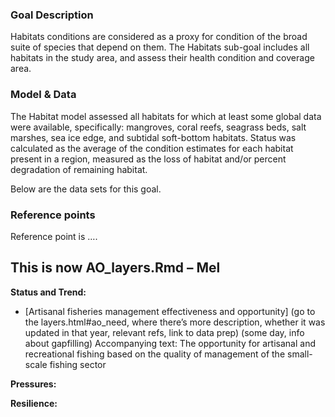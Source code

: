 ### Goal Description

Habitats conditions are considered as a proxy for condition of the broad suite of species that depend on them. The Habitats sub-goal includes all habitats in the study area, and assess their health condition and coverage area.

### Model & Data 

The Habitat model assessed all habitats for which at least some global data were available, specifically: mangroves, coral reefs, seagrass beds, salt marshes, sea ice edge, and subtidal soft-bottom habitats. Status was calculated as the average of the condition estimates for each habitat present in a region, measured as the loss of habitat and/or percent degradation of remaining habitat. 

Below are the data sets for this goal.

### Reference points 

Reference point is ....

## This is now AO_layers.Rmd -- Mel

**Status and Trend:**

- [Artisanal fisheries management effectiveness and opportunity] (go to the layers.html#ao_need, where there's more description,  whether it was updated in that year, relevant refs, link to data prep) (some day, info about gapfilling)
Accompanying text: The opportunity for artisanal and recreational fishing based on the quality of management of the small-scale fishing sector

**Pressures:**  

**Resilience:** 




